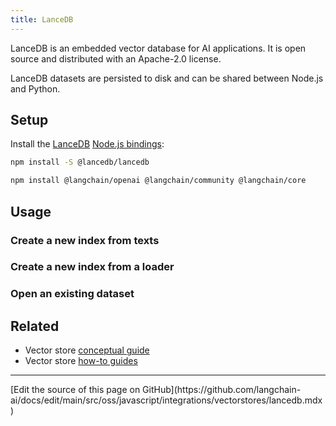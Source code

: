 ```yaml
---
title: LanceDB
---
```


LanceDB is an embedded vector database for AI applications. It is open source and distributed with an Apache-2.0 license.

LanceDB datasets are persisted to disk and can be shared between Node.js and Python.

## Setup

Install the [LanceDB](https://github.com/lancedb/lancedb) [Node.js bindings](https://www.npmjs.com/package/@lancedb/lancedb):

```bash npm
npm install -S @lancedb/lancedb
```

<IntegrationInstallTooltip/>

```bash npm
npm install @langchain/openai @langchain/community @langchain/core
```

## Usage

### Create a new index from texts


<Fromtexts />

### Create a new index from a loader


<Fromdocs />

### Open an existing dataset


<Load />

## Related

- Vector store [conceptual guide](/oss/javascript/integrations/vectorstores)
- Vector store [how-to guides](/oss/javascript/integrations/vectorstores)

---

<Callout icon="pen-to-square" iconType="regular">
  [Edit the source of this page on GitHub](https://github.com/langchain-ai/docs/edit/main/src/oss/javascript/integrations/vectorstores/lancedb.mdx)
</Callout>
